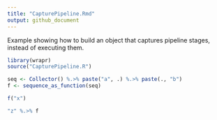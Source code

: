 ```yaml
---
title: "CapturePipeline.Rmd"
output: github_document
---
```


Example showing how to build an object that captures pipeline stages, instead of executing them.


```r
library(wrapr)
source("CapturePipeline.R")
```


```r
seq <- Collector() %.>% paste("a", .) %.>% paste(., "b")
f <- sequence_as_function(seq)
```

```r
f("x")
```

```r
"z" %.>% f
```

